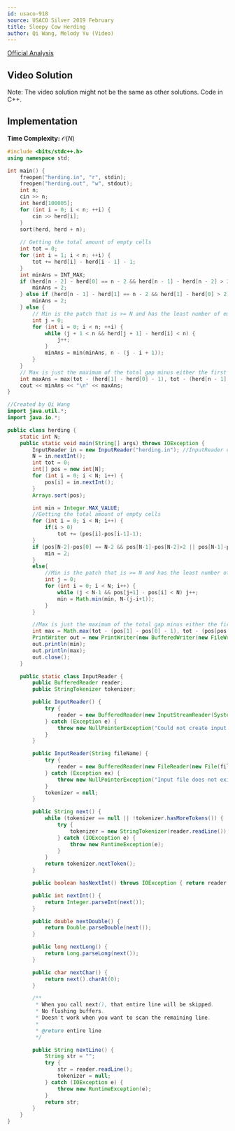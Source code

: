 ---
id: usaco-918
source: USACO Silver 2019 February
title: Sleepy Cow Herding
author: Qi Wang, Melody Yu (Video)
---

[Official Analysis](http://www.usaco.org/current/data/sol_herding_silver_feb19.html)

## Video Solution

Note: The video solution might not be the same as other solutions. Code in C++.
<Youtube id="BvgV7f3pwcI" />

<LanguageSection>
<JavaSection>

## Implementation

**Time Complexity:** $\mathcal{O}(N)$

```cpp
#include <bits/stdc++.h>
using namespace std;

int main() {
	freopen("herding.in", "r", stdin);
	freopen("herding.out", "w", stdout);
	int n;
	cin >> n;
	int herd[100005];
	for (int i = 0; i < n; ++i) {
		cin >> herd[i];
	}
	sort(herd, herd + n);
	
	// Getting the total amount of empty cells
	int tot = 0;
	for (int i = 1; i < n; ++i) {
		tot += herd[i] - herd[i - 1] - 1;
	}
	int minAns = INT_MAX;
	if (herd[n - 2] - herd[0] == n - 2 && herd[n - 1] - herd[n - 2] > 2) {
		minAns = 2;
	} else if (herd[n - 1] - herd[1] == n - 2 && herd[1] - herd[0] > 2) {
		minAns = 2;
	} else {
		// Min is the patch that is >= N and has the least number of empty positions
		int j = 0;
		for (int i = 0; i < n; ++i) {
			while (j + 1 < n && herd[j + 1] - herd[i] < n) {
				j++;
			}
			minAns = min(minAns, n - (j - i + 1));
		}
	}
	// Max is just the maximum of the total gap minus either the first or last gap
	int maxAns = max(tot - (herd[1] - herd[0] - 1), tot - (herd[n - 1] - herd[n - 2] - 1));
	cout << minAns << "\n" << maxAns;
}
```

```java
//Created by Qi Wang
import java.util.*;
import java.io.*;

public class herding {
	static int N;
	public static void main(String[] args) throws IOException {
		InputReader in = new InputReader("herding.in"); //InputReader class down below
		N = in.nextInt();
		int tot = 0;
		int[] pos = new int[N];
		for (int i = 0; i < N; i++) {
			pos[i] = in.nextInt();
		}
		Arrays.sort(pos);

		int min = Integer.MAX_VALUE;
		//Getting the total amount of empty cells
		for (int i = 0; i < N; i++) {
			if(i > 0)
				tot += (pos[i]-pos[i-1]-1);
		}
		if (pos[N-2]-pos[0] == N-2 && pos[N-1]-pos[N-2]>2 || pos[N-1]-pos[1] == N-2 && pos[1]-pos[0]>2) {
			min = 2;
		}
		else{
			//Min is the patch that is >= N and has the least number of empty positions
			int j = 0;
			for (int i = 0; i < N; i++) {
				while (j < N-1 && pos[j+1] - pos[i] < N) j++;
				min = Math.min(min, N-(j-i+1));
			}
		}

		//Max is just the maximum of the total gap minus either the first or last gap
		int max = Math.max(tot - (pos[1] - pos[0] - 1), tot - (pos[pos.length-1] - pos[pos.length-2] - 1));
		PrintWriter out = new PrintWriter(new BufferedWriter(new FileWriter("herding.out")));
		out.println(min);
		out.println(max);
		out.close();
	}

	public static class InputReader {
		public BufferedReader reader;
		public StringTokenizer tokenizer;

		public InputReader() {
			try {
				reader = new BufferedReader(new InputStreamReader(System.in), 32768);
			} catch (Exception e) {
				throw new NullPointerException("Could not create input stream");
			}
		}

		public InputReader(String fileName) {
			try {
				reader = new BufferedReader(new FileReader(new File(fileName)), 32768);
			} catch (Exception ex) {
				throw new NullPointerException("Input file does not exist! Put it in the project folder.");
			}
			tokenizer = null;
		}

		public String next() {
			while (tokenizer == null || !tokenizer.hasMoreTokens()) {
				try {
					tokenizer = new StringTokenizer(reader.readLine());
				} catch (IOException e) {
					throw new RuntimeException(e);
				}
			}
			return tokenizer.nextToken();
		}

		public boolean hasNextInt() throws IOException { return reader.ready(); }

		public int nextInt() {
			return Integer.parseInt(next());
		}

		public double nextDouble() {
			return Double.parseDouble(next());
		}

		public long nextLong() {
			return Long.parseLong(next());
		}

		public char nextChar() {
			return next().charAt(0);
		}

		/**
		 * When you call next(), that entire line will be skipped.
		 * No flushing buffers.
		 * Doesn't work when you want to scan the remaining line.
		 *
		 * @return entire line
		 */

		public String nextLine() {
			String str = "";
			try {
				str = reader.readLine();
				tokenizer = null;
			} catch (IOException e) {
				throw new RuntimeException(e);
			}
			return str;
		}
	}
}
```

</JavaSection>
</LanguageSection>
